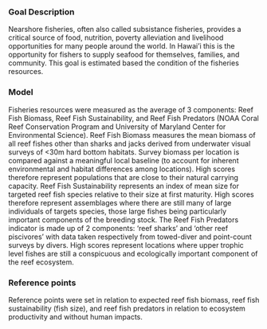 ### Goal Description

<!---Need to update the title of this goal to Nearshore Fisheries
--->

Nearshore fisheries, often also called subsistance fisheries, provides a critical source of food, nutrition, poverty alleviation and livelihood opportunities for many people around the world. In Hawai'i this is the opportunity for fishers to supply seafood for themselves, families, and community. This goal is estimated based the condition of the fisheries resources. 

### Model  
Fisheries resources were measured as the average of 3 components: Reef Fish Biomass, Reef Fish Sustainability, and Reef Fish Predators (NOAA Coral Reef Conservation Program and University of Maryland Center for Environmental Science). Reef Fish Biomass measures the mean biomass of all reef fishes other than sharks and jacks derived from underwater visual surveys of <30m hard bottom habitats. Survey biomass per location is compared against a meaningful local baseline (to account for inherent environmental and habitat differences among locations). High scores therefore represent populations that are close to their natural carrying capacity. Reef Fish Sustainability represents an index of mean size for targeted reef fish species relative to their size at first maturity. High scores therefore represent assemblages where there are still many of large individuals of targets species, those large fishes being particularly important components of the breeding stock. The Reef Fish Predators indicator is made up of 2 components: 'reef sharks' and 'other reef piscivores' with data taken respectively from towed-diver and point-count surveys by divers. High scores represent locations where upper trophic level fishes are still a conspicuous and ecologically important component of the reef ecosystem.

### Reference points 

Reference points were set in relation to expected reef fish biomass, reef fish sustainability (fish size), and reef fish predators in relation to ecosystem productivity and without human impacts.



